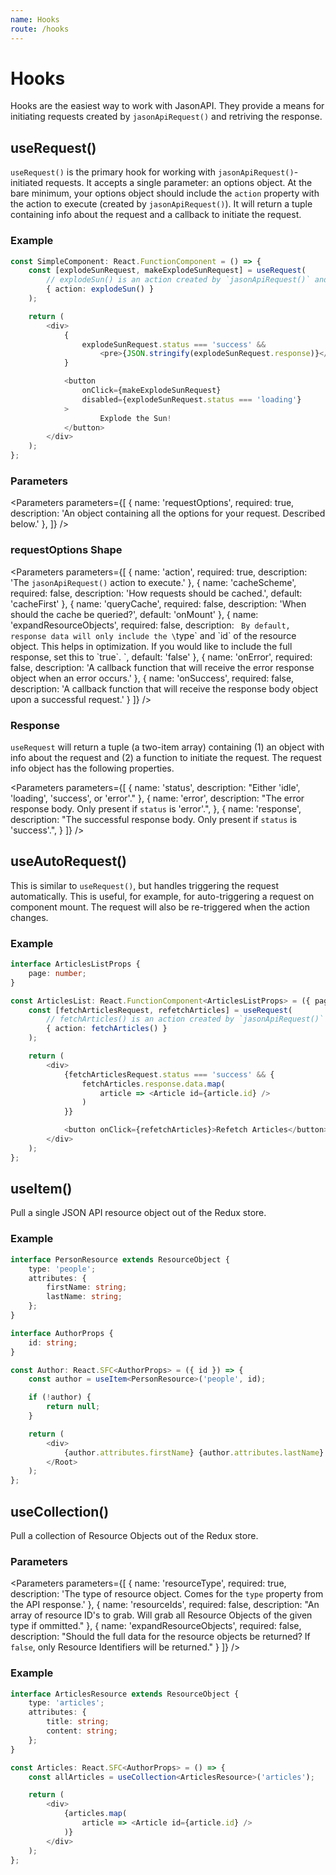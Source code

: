 ```yaml
---
name: Hooks
route: /hooks
---
```



# Hooks

Hooks are the easiest way to work with JasonAPI. They provide a means for initiating
requests created by `jasonApiRequest()` and retriving the response.

## useRequest()

`useRequest()` is the primary hook for working with `jasonApiRequest()`-initiated requests. 
It accepts a single parameter: an options object. At the bare minimum, your options object should
include the `action` property with the action to execute (created by `jasonApiRequest()`). It will
return a tuple containing info about the request and a callback to initiate the request.

### Example

```ts
const SimpleComponent: React.FunctionComponent = () => {
    const [explodeSunRequest, makeExplodeSunRequest] = useRequest(
        // explodeSun() is an action created by `jasonApiRequest()` and defined elsewhere.
        { action: explodeSun() } 
    );

    return (
        <div>
            {
                explodeSunRequest.status === 'success' && 
                    <pre>{JSON.stringify(explodeSunRequest.response)}</pre>
            }

            <button
                onClick={makeExplodeSunRequest}
                disabled={explodeSunRequest.status === 'loading'}
            >
                    Explode the Sun!
            </button>
        </div>
    );
};
```

### Parameters

<Parameters
    parameters={[
        {
            name: 'requestOptions',
            required: true,
            description: 'An object containing all the options for your request. Described below.'
        },
    ]}
/>

### requestOptions Shape

<Parameters
    parameters={[
        {
            name: 'action',
            required: true,
            description: 'The `jasonApiRequest()` action to execute.'
        },
        {
            name: 'cacheScheme',
            required: false,
            description: 'How requests should be cached.',
            default: 'cacheFirst'
        },
        {
            name: 'queryCache',
            required: false,
            description: 'When should the cache be queried?',
            default: 'onMount'
        },
        {
            name: 'expandResourceObjects',
            required: false,
            description: `
                By default, response data will only include the \`type\` and \`id\` of the
                resource object. This helps in optimization. If you would like to include
                the full response, set this to \`true\`.
            `,
            default: 'false'
        },
        {
            name: 'onError',
            required: false,
            description: 'A callback function that will receive the error response object when an error occurs.'
        },
        {
            name: 'onSuccess',
            required: false,
            description: 'A callback function that will receive the response body object upon a successful request.'
        }
    ]}
/>

### Response

`useRequest` will return a tuple (a two-item array) containing (1) an object with info about the request
and (2) a function to initiate the request. The request info object has the following properties.

<Parameters
    parameters={[
        {
            name: 'status',
            description: "Either 'idle', 'loading', 'success', or 'error'."
        },
        {
            name: 'error',
            description: "The error response body. Only present if `status` is 'error'.",
        },
        {
            name: 'response',
            description: "The successful response body. Only present if `status` is 'success'.",
        }
    ]}
/>

## useAutoRequest()

This is similar to `useRequest()`, but handles triggering the request automatically. This is useful,
for example, for auto-triggering a request on component mount. The request will also be re-triggered
when the action changes. 

### Example

```ts
interface ArticlesListProps {
    page: number;
}

const ArticlesList: React.FunctionComponent<ArticlesListProps> = ({ page }) => {
    const [fetchArticlesRequest, refetchArticles] = useRequest(
        // fetchArticles() is an action created by `jasonApiRequest()` and defined elsewhere.
        { action: fetchArticles() } 
    );

    return (
        <div>
            {fetchArticlesRequest.status === 'success' && {
                fetchArticles.response.data.map(
                    article => <Article id={article.id} />
                )
            }}

            <button onClick={refetchArticles}>Refetch Articles</button>
        </div>
    );
};
```

## useItem()

Pull a single JSON API resource object out of the Redux store.

### Example

```ts
interface PersonResource extends ResourceObject {
    type: 'people';
    attributes: {
        firstName: string;
        lastName: string;
    };
}

interface AuthorProps {
    id: string;
}

const Author: React.SFC<AuthorProps> = ({ id }) => {
    const author = useItem<PersonResource>('people', id);

    if (!author) {
        return null;
    }

    return (
        <div>
            {author.attributes.firstName} {author.attributes.lastName}
        </Root>
    );
};
```

## useCollection()

Pull a collection of Resource Objects out of the Redux store.

### Parameters

<Parameters
    parameters={[
        {
            name: 'resourceType',
            required: true,
            description: 'The type of resource object. Comes for the `type` property from the API response.'
        },
        {
            name: 'resourceIds',
            required: false,
            description: "An array of resource ID's to grab. Will grab all Resource Objects of the given type if ommitted."
        },
        {
            name: 'expandResourceObjects',
            required: false,
            description: "Should the full data for the resource objects be returned? If `false`, only Resource Identifiers will be returned."
        }
    ]}
/>


### Example


```ts
interface ArticlesResource extends ResourceObject {
    type: 'articles';
    attributes: {
        title: string;
        content: string;
    };
}

const Articles: React.SFC<AuthorProps> = () => {
    const allArticles = useCollection<ArticlesResource>('articles');

    return (
        <div>
            {articles.map(
                article => <Article id={article.id} />
            )}
        </div>
    );
};
```

